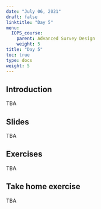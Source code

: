 ```yaml
---
date: "July 06, 2021"
draft: false
linktitle: "Day 5"
menu:
  IOPS_course:
    parent: Advanced Survey Design
    weight: 5
title: "Day 5"
toc: true
type: docs
weight: 5
---
```


## Introduction

TBA

## Slides

TBA

## Exercises

TBA

## Take home exercise

TBA